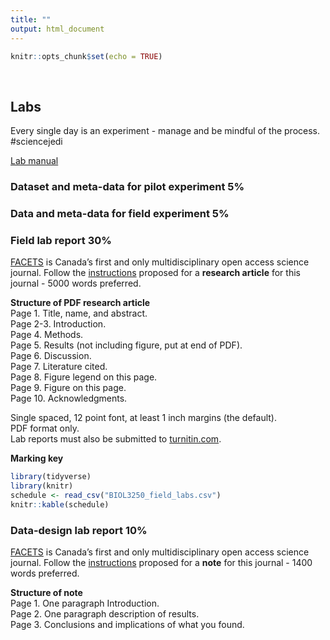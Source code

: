 ```yaml
---
title: ""
output: html_document
---
```


```r
knitr::opts_chunk$set(echo = TRUE)
```
<br>

## Labs  
Every single day is an experiment - manage and be mindful of the process. #sciencejedi  

[Lab manual](https://figshare.com/articles/An_experimental_design_cookbook/9728204)  

### Dataset and meta-data for pilot experiment 5%  

### Data and meta-data for field experiment 5%  

### Field lab report 30%  
[FACETS](https://www.facetsjournal.com/about/) is Canada’s first and only multidisciplinary open access science journal.  Follow the [instructions](https://www.facetsjournal.com/authors/instructions/) proposed for a **research article** for this journal - 5000 words preferred.  

**Structure of PDF research article**     
Page 1. Title, name, and abstract.  
Page 2-3. Introduction.  
Page 4. Methods.  
Page 5. Results (not including figure, put at end of PDF).    
Page 6. Discussion.  
Page 7. Literature cited.  
Page 8. Figure legend on this page.  
Page 9. Figure on this page.  
Page 10. Acknowledgments.  

Single spaced, 12 point font, at least 1 inch margins (the default).  
PDF format only.  
Lab reports must also be submitted to [turnitin.com](https://www.turnitin.com).   

**Marking key**  
```r
library(tidyverse)
library(knitr)
schedule <- read_csv("BIOL3250_field_labs.csv")
knitr::kable(schedule)
```

### Data-design lab report 10%  
[FACETS](https://www.facetsjournal.com/about/) is Canada’s first and only multidisciplinary open access science journal.  Follow the [instructions](https://www.facetsjournal.com/authors/instructions/) proposed for a **note** for this journal - 1400 words preferred.  

**Structure of note**  
Page 1. One paragraph Introduction.  
Page 2. One paragraph description of results.  
Page 3. Conclusions and implications of what you found.  



 


